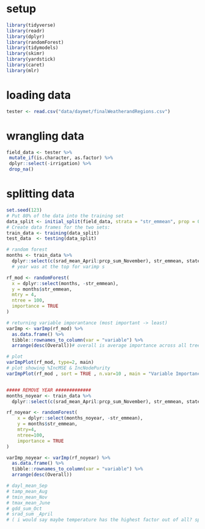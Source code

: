 # setup 
```r
library(tidyverse)
library(readr)
library(dplyr)
library(randomForest)
library(tidymodels)
library(skimr)
library(yardstick)
library(caret)
library(mlr)
```

# loading data 
```r
tester <- read.csv("data/daymet/finalWeatherandRegions.csv")
```

# wrangling data
 ```r
 field_data <- tester %>%
  mutate_if(is.character, as.factor) %>%
  dplyr::select(-irrigation) %>%
  drop_na()

```

# splitting data 
```r
set.seed(123)
# Put 80% of the data into the training set 
data_split <- initial_split(field_data, strata = "str_emmean", prop = 0.80)
# Create data frames for the two sets:
train_data <- training(data_split)
test_data  <- testing(data_split) 

# random forest 
months <- train_data %>%
  dplyr::select(c(srad_mean_April:prcp_sum_November), str_emmean, state, region, year)
  # year was at the top for varimp s

rf_mod <- randomForest(
  x = dplyr::select(months, -str_emmean),
  y = months$str_emmean,
  mtry = 4,
  ntree = 100,
  importance = TRUE
)

# returning variable imporantance (most important -> least)
varImp <- varImp(rf_mod) %>%
  as.data.frame() %>% 
  tibble::rownames_to_column(var = "variable") %>% 
  arrange(desc(Overall))# overall is average importance across all trees 

# plot 
varImpPlot(rf_mod, type=2, main)
# plot showing %IncMSE & IncNodePurity
varImpPlot(rf_mod , sort = TRUE , n.var=10 , main = "Variable Importance: Monthly" )


##### REMOVE YEAR ############# 
months_noyear <- train_data %>%
  dplyr::select(c(srad_mean_April:prcp_sum_November), str_emmean, state, region)

rf_noyear <- randomForest(
    x = dplyr::select(months_noyear, -str_emmean),
    y = months$str_emmean,
    mtry=4,
    ntree=100,
    importance = TRUE
)

varImp_noyear <- varImp(rf_noyear) %>%
  as.data.frame() %>% 
  tibble::rownames_to_column(var = "variable") %>% 
  arrange(desc(Overall))

# dayl_mean_Sep
# tamp_mean_Aug
# tmin_mean_Nov
# tmax_mean_June
# gdd_sum_Oct
# srad_sum _April 
# ( i would say maybe temperature has the highest factor out of all? specially TAMP)
 ```

